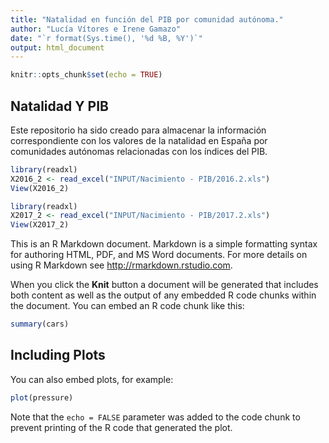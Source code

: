 ```yaml
---
title: "Natalidad en función del PIB por comunidad autónoma."
author: "Lucía Vítores e Irene Gamazo"
date: "`r format(Sys.time(), '%d %B, %Y')`"
output: html_document
---
```


```r
knitr::opts_chunk$set(echo = TRUE)
```

## Natalidad Y PIB
Este repositorio ha sido creado para almacenar la información correspondiente con los valores de la natalidad en España por comunidades autónomas relacionadas con los índices del PIB.

```r
library(readxl)
X2016_2 <- read_excel("INPUT/Nacimiento - PIB/2016.2.xls")
View(X2016_2)
```

```r
library(readxl)
X2017_2 <- read_excel("INPUT/Nacimiento - PIB/2017.2.xls")
View(X2017_2)
```


This is an R Markdown document. Markdown is a simple formatting syntax for authoring HTML, PDF, and MS Word documents. For more details on using R Markdown see <http://rmarkdown.rstudio.com>.

When you click the **Knit** button a document will be generated that includes both content as well as the output of any embedded R code chunks within the document. You can embed an R code chunk like this:

```r
summary(cars)
```

## Including Plots

You can also embed plots, for example:

```r
plot(pressure)
```

Note that the `echo = FALSE` parameter was added to the code chunk to prevent printing of the R code that generated the plot.


